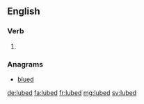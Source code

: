 ==English==

===Verb===
{{head|en}}

# {{en-past of|lube}}

===Anagrams===
* [[blued#English|blued]]

[[de:lubed]]
[[fa:lubed]]
[[fr:lubed]]
[[mg:lubed]]
[[sv:lubed]]